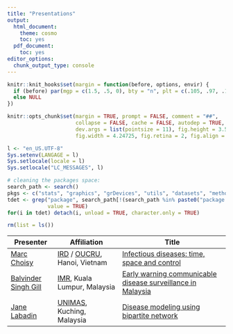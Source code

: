 ```yaml
---
title: "Presentations"
output:
  html_document:
    theme: cosmo
    toc: yes
  pdf_document:
    toc: yes
editor_options: 
  chunk_output_type: console
---
```


<!--
IMAGES:
Insert them with: ![alt text](image.png)
You can also resize them if needed: convert image.png -resize 50% image.png
If you want to center the image, go through HTML code:
<div style="text-align:center"><img src ="image.png"/></div>

REFERENCES:
For references: Put all the bibTeX references in the file "references.bib"
in the current folder and cite the references as @key or [@key] in the text.
Uncomment the bibliography field in the above header and put a "References"
title wherever you want to display the reference list.
-->

```r
knitr::knit_hooks$set(margin = function(before, options, envir) {
  if (before) par(mgp = c(1.5, .5, 0), bty = "n", plt = c(.105, .97, .13, .97))
  else NULL
})

knitr::opts_chunk$set(margin = TRUE, prompt = FALSE, comment = "##",
                      collapse = FALSE, cache = FALSE, autodep = TRUE,
                      dev.args = list(pointsize = 11), fig.height = 3.5,
                      fig.width = 4.24725, fig.retina = 2, fig.align = "center")

l <- "en_US.UTF-8"
Sys.setenv(LANGAGE = l)
Sys.setlocale(locale = l)
Sys.setlocale("LC_MESSAGES", l)

# cleaning the packages space:
search_path <- search()
pkgs <- c("stats", "graphics", "grDevices", "utils", "datasets", "methods", "base")
tdet <- grep("package", search_path[!(search_path %in% paste0("package:", pkgs))],
             value = TRUE)
for(i in tdet) detach(i, unload = TRUE, character.only = TRUE)

rm(list = ls())
```


Presenter            | Affiliation                 | Title
-------------------- | --------------------------- | --------------------------------------------
[Marc Choisy](http://marcchoisy.free.fr)          | [IRD](http://marcchoisy.free.fr) / [OUCRU](http://www.oucru.org), Hanoi, Vietnam | [Infectious diseases: time, space and control](http://choisy.github.io/DMo2019/presentations/time_space_control.pdf)
[Balvinder Singh Gill](https://www.researchgate.net/profile/Balvinder_Gill2) | [IMR](https://www.imr.gov.my), Kuala Lumpur, Malaysia | [Early warning communicable disease surveillance in Malaysia](http://choisy.github.io/DMo2019/presentations/early_warning.pdf)
[Jane Labadin](http://www.archive.unimas.my/faculties/fcsit/jane-labadin.html)      | [UNIMAS](http://www.unimas.my), Kuching, Malaysia | [Disease modeling using bipartite network](http://choisy.github.io/DMo2019/presentations/bipartite_network.pdf)